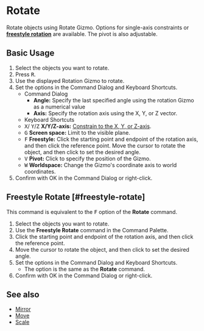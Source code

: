 
# Rotate

<Reference shortcut="R" command="Rotate" button="Left of Command Bar"  buttonIcon='button-rotate'/>

Rotate objects using Rotate Gizmo. Options for single-axis constraints or [**freestyle rotation**](#freestyle-rotate) are available. The pivot is also adjustable.

## Basic Usage

1. Select the objects you want to rotate.
2. Press <kbd>R</kbd>.
3. Use the displayed Rotation Gizmo to rotate.
4. Set the options in the Command Dialog and Keyboard Shortcuts.
   - <Kst>Command Dialog</Kst>
      - **Angle:** Specify the last specified angle using the rotation Gizmo as a numerical value
      - **Axis:** Specify the rotation axis using the X, Y, or Z vector.
   - <Kst>Keyboard Shortcuts</Kst>
   - <kbd>X</kbd>/ <kbd>Y</kbd>/<kbd>Z</kbd> **X/Y/Z-axis:** [Constrain to the X, Y, or Z-axis](/tool/sketching-essentials#constrain-to-an-axis).
   - <kbd>G</kbd> **Screen space:** Limit to the visible plane.
   - <kbd>F</kbd> **Freestyle:** Click the starting point and endpoint of the rotation axis, and then click the reference point. Move the cursor to rotate the object, and then click to set the desired angle.
   - <kbd>V</kbd> **Pivot:** Click to specify the position of the Gizmo.
   - <kbd>W</kbd> **Worldspace:** Change the Gizmo's coordinate axis to world coordinates.
5. Confirm with OK in the Command Dialog or right-click.

## Freestyle Rotate [#freestyle-rotate]

This command is equivalent to the <kbd>F</kbd> option of the **Rotate** command.

1. Select the objects you want to rotate.
2. Use the **Freestyle Rotate**  command in the Command Palette.
3. Click the starting point and endpoint of the rotation axis, and then click the reference point.
4. Move the cursor to rotate the object, and then click to set the desired angle. 
5. Set the options in the Command Dialog and Keyboard Shortcuts.
   - The option is the same as the **Rotate** command.
6. Confirm with OK in the Command Dialog or right-click.

<VideoPlayer fileName="freestyle-rotate"/>

## See also
- [Mirror](mirror)
- [Move](move)
- [Scale](scale)